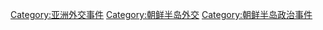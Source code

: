[[Category:亚洲外交事件|Category:亚洲外交事件]]
[[Category:朝鲜半岛外交|Category:朝鲜半岛外交]]
[[Category:朝鲜半岛政治事件|Category:朝鲜半岛政治事件]]